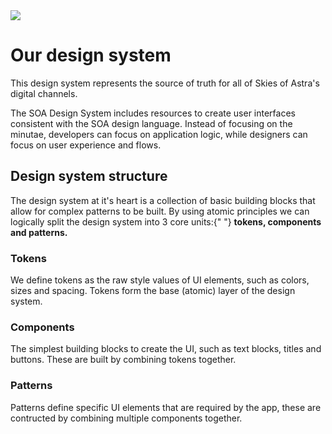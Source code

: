 
<Meta title="Styleguide/Intro" />

<img className="sg-img" src="assets/soa_logo_crop.png" />

# Our design system

<div className="width-60 margin_bottom_med">

This design system represents the source of truth for all of Skies of Astra's digital channels.

The SOA Design System includes resources to create user interfaces consistent with the SOA design language. Instead of focusing on the minutae, developers can focus on application logic, while designers can focus on user experience and flows.

</div>

## Design system structure

<p className="margin_bottom_med width-60">
  The design system at it's heart is a collection of basic building blocks that
  allow for complex patterns to be built. By using atomic principles we can
  logically split the design system into 3 core units:{" "}
  <b>tokens, components and patterns.</b>
</p>

### Tokens

<p className="margin_bottom_med width-60">
  We define tokens as the raw style values of UI elements, such as colors, sizes
  and spacing. Tokens form the base (atomic) layer of the design system.
</p>

### Components

<p className="margin_bottom_med width-60">
  The simplest building blocks to create the UI, such as text blocks, titles and
  buttons. These are built by combining tokens together.
</p>

### Patterns

<p className="margin_bottom_med width-60">
  Patterns define specific UI elements that are required by the app, these are
  contructed by combining multiple components together.
</p>
